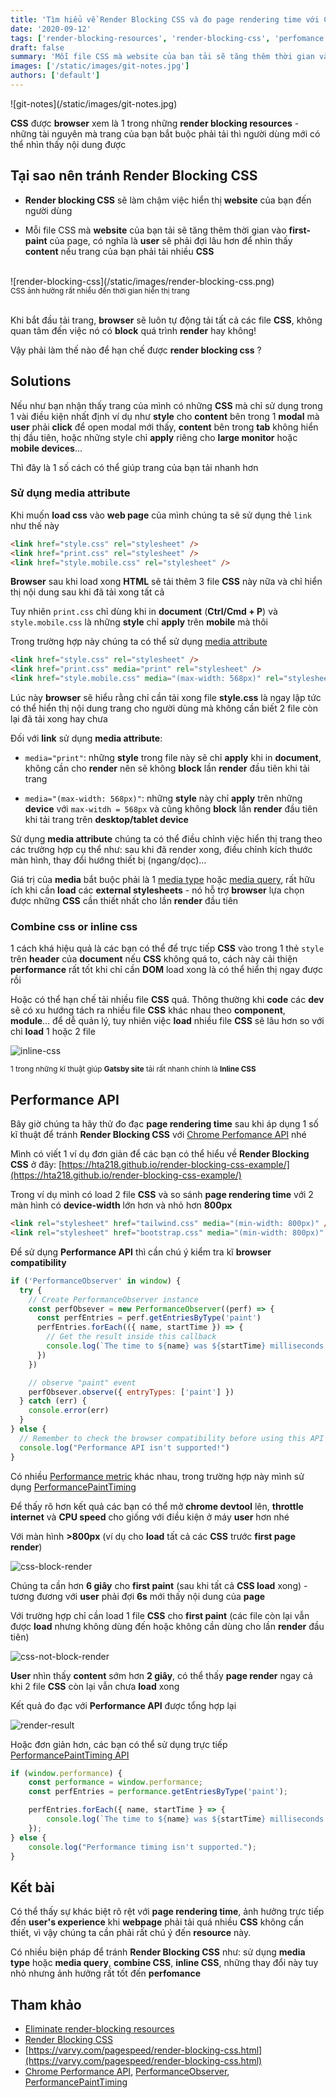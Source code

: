 ```yaml
---
title: 'Tìm hiểu về Render Blocking CSS và đo page rendering time với Chrome Performance API'
date: '2020-09-12'
tags: ['render-blocking-resources', 'render-blocking-css', 'perfomance', 'chrome-performance-api']
draft: false
summary: 'Mỗi file CSS mà website của bạn tải sẽ tăng thêm thời gian vào first-paint của page, có nghĩa là user sẽ phải đợi lâu hơn để nhìn thấy content nếu trang của bạn phải tải nhiều CSS. Vậy phải làm thế nào để hạn chế được render blocking css?'
images: ['/static/images/git-notes.jpg']
authors: ['default']
---
```



<UnsplashLicense photoURL="https://unsplash.com/photos/842ofHC6MaI" author="Yancy Min" />
![git-notes](/static/images/git-notes.jpg)

**CSS** được **browser** xem là 1 trong những **render blocking resources** - những tài nguyên mà trang của bạn bắt buộc phải tải thì người dùng mới có thể nhìn thấy nội dung được

## Tại sao nên tránh Render Blocking CSS

- **Render blocking CSS** sẽ làm chậm việc hiển thị **website** của bạn đến người dùng

- Mỗi file CSS mà **website** của bạn tải sẽ tăng thêm thời gian vào **first-paint** của page, có nghĩa là **user** sẽ phải đợi lâu hơn để nhìn thấy **content** nếu trang của bạn phải tải nhiều **CSS**

<br />
![render-blocking-css](/static/images/render-blocking-css.png)
<br />
<div style={{ textAlign: 'center' }}>
  <small>CSS ảnh hưởng rất nhiều đến thời gian hiển thị trang</small>
</div>
<br />

Khi bắt đầu tải trang, **browser** sẽ luôn tự động tải tất cả các file **CSS**, không quan tâm đến việc nó có **block** quá trình **render** hay không!

Vậy phải làm thế nào để hạn chế được **render blocking css** ?

## Solutions

Nếu như bạn nhận thấy trang của mình có những **CSS** mà chỉ sử dụng trong 1 vài điều kiện nhất định ví dụ như **style** cho **content** bên trong 1 **modal** mà **user** phải **click** để open modal mới thấy, **content** bên trong **tab** không hiển thị đầu tiên, hoặc những style chỉ **apply** riêng cho **large monitor** hoặc **mobile devices**...

Thì đây là 1 số cách có thể giúp trang của bạn tải nhanh hơn

### Sử dụng media attribute

Khi muốn **load css** vào **web page** của mình chúng ta sẽ sử dụng thẻ `link` như thế này

```html
<link href="style.css" rel="stylesheet" />
<link href="print.css" rel="stylesheet" />
<link href="style.mobile.css" rel="stylesheet" />
```

**Browser** sau khi load xong **HTML** sẽ tải thêm 3 file **CSS** này nữa và chỉ hiển thị nội dung sau khi đã tải xong tất cả

Tuy nhiên `print.css` chỉ dùng khi in **document** (**Ctrl/Cmd + P**) và `style.mobile.css` là những **style** chỉ **apply** trên **mobile** mà thôi

Trong trường hợp này chúng ta có thể sử dụng [media attribute](https://developer.mozilla.org/en-US/docs/Web/HTML/Element/link#attr-media)

```html
<link href="style.css" rel="stylesheet" />
<link href="print.css" media="print" rel="stylesheet" />
<link href="style.mobile.css" media="(max-width: 568px)" rel="stylesheet" />
```

Lúc này **browser** sẽ hiểu rằng chỉ cần tải xong file **style.css** là ngay lập tức có thể hiển thị nội dung trang cho người dùng mà không cần biết 2 file còn lại đã tải xong hay chưa

Đối với **link** sử dụng **media attribute**:

- `media="print"`: những **style** trong file này sẽ chỉ **apply** khi in **document**, không cần cho **render** nên sẽ không **block** lần **render** đầu tiên khi tải trang

- `media="(max-width: 568px)"`: những **style** này chỉ **apply** trên những **device** với `max-witdh = 568px` và cũng không **block** lần **render** đầu tiên khi tải trang trên **desktop/tablet device**

Sử dụng **media attribute** chúng ta có thể điều chỉnh việc hiển thị trang theo các trường hợp cụ thể như: sau khi đã render xong, điều chỉnh kích thước màn hình, thay đổi hướng thiết bị (ngang/dọc)...

Giá trị của **media** bắt buộc phải là 1 [media type](https://developer.mozilla.org/en-US/docs/Web/CSS/@media#Description) hoặc [media query](https://developer.mozilla.org/en-US/docs/Web/CSS/Media_queries), rất hữu ích khi cần **load** các **external stylesheets** - nó hỗ trợ **browser** lựa chọn được những **CSS** cần thiết nhất cho lần **render** đầu tiên

### Combine css or inline css

1 cách khá hiệu quả là các bạn có thể để trực tiếp **CSS** vào trong 1 thẻ `style` trên **header** của **document** nếu **CSS** không quá to, cách này cải thiện **performance** rất tốt khi chỉ cần **DOM** load xong là có thể hiển thị ngay được rồi

Hoặc có thể hạn chế tải nhiều file **CSS** quá. Thông thường khi **code** các **dev** sẽ có xu hướng tách ra nhiều file **CSS** khác nhau theo **component**, **module**... để dễ quản lý, tuy nhiên việc **load** nhiều file **CSS** sẽ lâu hơn so với chỉ **load** 1 hoặc 2 file

![inline-css](/static/images/inline-css.png)

<div style={{ textAlign: 'center', marginTop: '4px' }}>
  <small>
    1 trong những kĩ thuật giúp <b>Gatsby site</b> tải rất nhanh chính là <b>Inline CSS</b>
  </small>
</div>

## Performance API

Bây giờ chúng ta hãy thử đo đạc **page rendering time** sau khi áp dụng 1 số kĩ thuật để tránh **Render Blocking CSS** với [Chrome Perfomance API](https://developer.mozilla.org/en-US/docs/Web/API/Performance) nhé

Mình có viết 1 ví dụ đơn giản để các bạn có thể hiểu về **Render Blocking CSS** ở đây: [https://hta218.github.io/render-blocking-css-example/](https://hta218.github.io/render-blocking-css-example/)

Trong ví dụ mình có load 2 file **CSS** và so sánh **page rendering time** với 2 màn hình có **device-width** lớn hơn và nhỏ hơn **800px**

```html
<link rel="stylesheet" href="tailwind.css" media="(min-width: 800px)" />
<link rel="stylesheet" href="bootstrap.css" media="(min-width: 800px)" />
```

Để sử dụng **Performance API** thì cần chú ý kiểm tra kĩ **browser compatibility**

```javascript
if ('PerformanceObserver' in window) {
  try {
    // Create PerformanceObserver instance
    const perfObsever = new PerformanceObserver((perf) => {
      const perfEntries = perf.getEntriesByType('paint')
      perfEntries.forEach(({ name, startTime }) => {
        // Get the result inside this callback
        console.log(`The time to ${name} was ${startTime} milliseconds.`)
      })
    })

    // observe "paint" event
    perfObsever.observe({ entryTypes: ['paint'] })
  } catch (err) {
    console.error(err)
  }
} else {
  // Remember to check the browser compatibility before using this API
  console.log("Performance API isn't supported!")
}
```

Có nhiều [Performance metric](https://developer.mozilla.org/en-US/docs/Web/API/PerformanceEntry) khác nhau, trong trường hợp này mình sử dụng [PerformancePaintTiming](https://developer.mozilla.org/en-US/docs/Web/API/PerformancePaintTiming)

Để thấy rõ hơn kết quả các bạn có thể mở **chrome devtool** lên, **throttle internet** và **CPU speed** cho giống với điều kiện ở máy **user** hơn nhé

Với màn hình **>800px** (ví dụ cho **load** tất cả các **CSS** trước **first page render**)

![css-block-render](/static/images/css-block-render.png)

Chúng ta cần hơn **6 giây** cho **first paint** (sau khi tất cả **CSS load** xong) - tương đương với **user** phải đợi **6s** mới thấy nội dung của **page**

Với trường hợp chỉ cần load 1 file **CSS** cho **first paint** (các file còn lại vẫn được **load** nhưng không dùng đến hoặc không cần dùng cho lần **render** đầu tiên)

![css-not-block-render](/static/images/css-not-block-render.png)

**User** nhìn thấy **content** sớm hơn **2 giây**, có thể thấy **page render** ngay cả khi 2 file **CSS** còn lại vẫn chưa **load** xong

Kết quả đo đạc với **Performance API** được tổng hợp lại

![render-result](/static/images/render-result.png)

Hoặc đơn giản hơn, các bạn có thể sử dụng trực tiếp [PerformancePaintTiming API](https://developer.mozilla.org/en-US/docs/Web/API/PerformancePaintTiming)

```javascript
if (window.performance) {
	const performance = window.performance;
	const perfEntries = performance.getEntriesByType('paint');

	perfEntries.forEach({ name, startTime } => {
		console.log(`The time to ${name} was ${startTime} milliseconds.`);
	});
} else {
	console.log("Performance timing isn't supported.");
}
```

## Kết bài

Có thể thấy sự khác biệt rõ rệt với **page rendering time**, ảnh hưởng trực tiếp đến **user's experience** khi **webpage** phải tải quá nhiều **CSS** không cần thiết, vì vậy chúng ta cần phải rất chú ý đến **resource** này.

Có nhiều biện pháp để tránh **Render Blocking CSS** như: sử dụng **media type** hoặc **media query**, **combine CSS**, **inline CSS**, những thay đổi này tuy nhỏ nhưng ảnh hưởng rất tốt đến **perfomance**

## Tham khảo

- [Eliminate render-blocking resources](https://web.dev/render-blocking-resources/)
- [Render Blocking CSS](https://developers.google.com/web/fundamentals/performance/critical-rendering-path/render-blocking-css)
- [https://varvy.com/pagespeed/render-blocking-css.html](https://varvy.com/pagespeed/render-blocking-css.html)
- [Chrome Performance API](https://developer.mozilla.org/en-US/docs/Web/API/Performance), [PerformanceObserver](https://developer.mozilla.org/en-US/docs/Web/API/PerformanceObserver/PerformanceObserver), [PerformancePaintTiming](https://developer.mozilla.org/en-US/docs/Web/API/PerformancePaintTiming)
